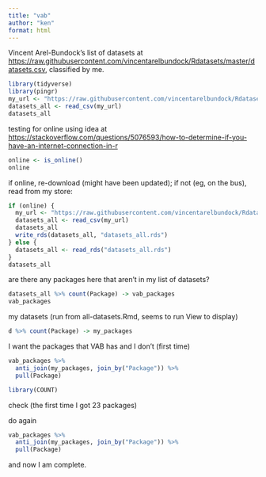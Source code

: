 ```yaml
---
title: "vab"
author: "ken"
format: html
---
```


Vincent Arel-Bundock's list of datasets at <https://raw.githubusercontent.com/vincentarelbundock/Rdatasets/master/datasets.csv>, classified by me.


```r
library(tidyverse)
library(pingr)
my_url <- "https://raw.githubusercontent.com/vincentarelbundock/Rdatasets/master/datasets.csv"
datasets_all <- read_csv(my_url)
datasets_all
```

testing for online using idea at <https://stackoverflow.com/questions/5076593/how-to-determine-if-you-have-an-internet-connection-in-r>

```r
online <- is_online()
online
```

if online, re-download (might have been updated); if not (eg, on the bus), read from my store:

```r
if (online) {
  my_url <- "https://raw.githubusercontent.com/vincentarelbundock/Rdatasets/master/datasets.csv"
  datasets_all <- read_csv(my_url)
  datasets_all
  write_rds(datasets_all, "datasets_all.rds")
} else {
  datasets_all <- read_rds("datasets_all.rds")
}
datasets_all
```

are there any packages here that aren't in my list of datasets?

```r
datasets_all %>% count(Package) -> vab_packages
vab_packages
```

my datasets (run from all-datasets.Rmd, seems to run View to display)

```r
d %>% count(Package) -> my_packages
```

I want the packages that VAB has and I don't (first time)

```r
vab_packages %>% 
  anti_join(my_packages, join_by("Package")) %>% 
  pull(Package)
```

```r
library(COUNT)
```

check (the first time I got 23 packages)

do again

```r
vab_packages %>% 
  anti_join(my_packages, join_by("Package")) %>% 
  pull(Package)

```

and now I am complete.
